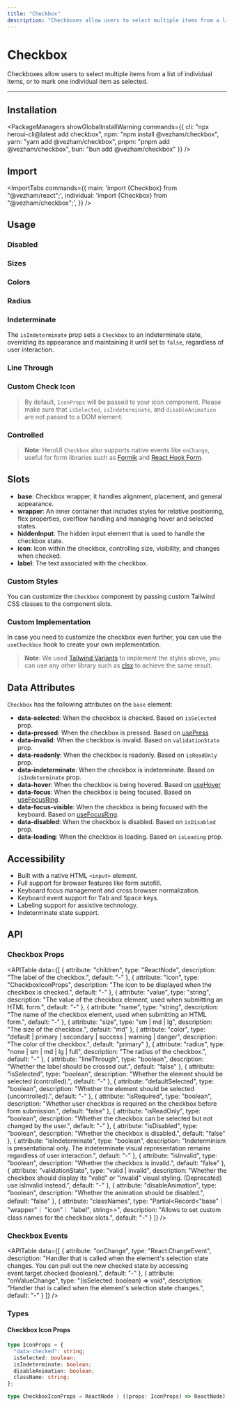 ```yaml
---
title: "Checkbox"
description: "Checkboxes allow users to select multiple items from a list of individual items, or to mark one individual item as selected."
---
```



# Checkbox

Checkboxes allow users to select multiple items from a list of individual items, or to mark one individual item as selected.

<ComponentLinks component="checkbox" reactAriaHook="useCheckbox" />

---

<CarbonAd/>

## Installation

<PackageManagers
  showGlobalInstallWarning
  commands={{
    cli: "npx heroui-cli@latest add checkbox",
    npm: "npm install @vezham/checkbox",
    yarn: "yarn add @vezham/checkbox",
    pnpm: "pnpm add @vezham/checkbox",
    bun: "bun add @vezham/checkbox"
  }}
/>


## Import

<ImportTabs
  commands={{
    main: 'import {Checkbox} from "@vezham/react";',
    individual: 'import {Checkbox} from "@vezham/checkbox";',
  }}
/>

## Usage

<CodeDemo title="Usage" files={checkboxContent.usage} />

### Disabled

<CodeDemo title="Disabled" files={checkboxContent.disabled} />

### Sizes

<CodeDemo title="Sizes" files={checkboxContent.sizes} />

### Colors

<CodeDemo title="Colors" files={checkboxContent.colors} />

### Radius

<CodeDemo title="Radius" files={checkboxContent.radius} />

### Indeterminate

The `isIndeterminate` prop sets a `Checkbox` to an indeterminate state, overriding its appearance and maintaining it until set to `false`, regardless of user interaction.

<CodeDemo title="Indeterminate" files={checkboxContent.indeterminate} />

### Line Through

<CodeDemo title="Line Through" files={checkboxContent.lineThrough} />

### Custom Check Icon

> By default, `IconProps` will be passed to your icon component.  Please make sure that `isSelected`, `isIndeterminate`, and `disableAnimation` are not passed to a DOM element.

<CodeDemo title="Custom Check Icon" files={checkboxContent.customCheckIcon} />

### Controlled

<CodeDemo title="Controlled Checkbox" files={checkboxContent.controlled} />

> **Note**: HeroUI `Checkbox` also supports native events like `onChange`, useful for form libraries
> such as [Formik](https://formik.org/) and [React Hook Form](https://react-hook-form.com/).

## Slots

- **base**: Checkbox wrapper, it handles alignment, placement, and general appearance.
- **wrapper**: An inner container that includes styles for relative positioning, flex properties, overflow handling and managing hover and selected states.
- **hiddenInput**: The hidden input element that is used to handle the checkbox state.
- **icon**: Icon within the checkbox, controlling size, visibility, and changes when checked.
- **label**: The text associated with the checkbox.

### Custom Styles

You can customize the `Checkbox` component by passing custom Tailwind CSS classes to the component slots.

<CodeDemo title="Custom Styles" files={checkboxContent.customStyles} />

### Custom Implementation

In case you need to customize the checkbox even further, you can use the `useCheckbox` hook to create your own implementation.

<CodeDemo title="Custom Implementation" files={checkboxContent.customImplementation} />

> **Note**: We used [Tailwind Variants](https://www.tailwind-variants.org/) to implement the styles above, you can use any other library such as [clsx](https://www.npmjs.com/package/clsx) to achieve the same result.

<Spacer y={4} />

## Data Attributes

`Checkbox` has the following attributes on the `base` element:

- **data-selected**:
  When the checkbox is checked. Based on `isSelected` prop.
- **data-pressed**:
  When the checkbox is pressed. Based on [usePress](https://react-spectrum.adobe.com/react-aria/usePress.html)
- **data-invalid**:
  When the checkbox is invalid. Based on `validationState` prop.
- **data-readonly**:
  When the checkbox is readonly. Based on `isReadOnly` prop.
- **data-indeterminate**:
  When the checkbox is indeterminate. Based on `isIndeterminate` prop.
- **data-hover**:
  When the checkbox is being hovered. Based on [useHover](https://react-spectrum.adobe.com/react-aria/useHover.html)
- **data-focus**:
  When the checkbox is being focused. Based on [useFocusRing](https://react-spectrum.adobe.com/react-aria/useFocusRing.html).
- **data-focus-visible**:
  When the checkbox is being focused with the keyboard. Based on [useFocusRing](https://react-spectrum.adobe.com/react-aria/useFocusRing.html).
- **data-disabled**:
  When the checkbox is disabled. Based on `isDisabled` prop.
- **data-loading**:
  When the checkbox is loading. Based on `isLoading` prop.

<Spacer y={4} />

## Accessibility

- Built with a native HTML `<input>` element.
- Full support for browser features like form autofill.
- Keyboard focus management and cross browser normalization.
- Keyboard event support for <Kbd>Tab</Kbd> and <Kbd>Space</Kbd> keys.
- Labeling support for assistive technology.
- Indeterminate state support.

<Spacer y={4} />

## API

### Checkbox Props

<APITable
  data={[
    {
      attribute: "children",
      type: "ReactNode",
      description: "The label of the checkbox.",
      default: "-"
    },
    {
      attribute: "icon",
      type: "CheckboxIconProps",
      description: "The icon to be displayed when the checkbox is checked.",
      default: "-"
    },
    {
      attribute: "value",
      type: "string",
      description: "The value of the checkbox element, used when submitting an HTML form.",
      default: "-"
    },
    {
      attribute: "name",
      type: "string",
      description: "The name of the checkbox element, used when submitting an HTML form.",
      default: "-"
    },
    {
      attribute: "size",
      type: "sm | md | lg",
      description: "The size of the checkbox.",
      default: "md"
    },
    {
      attribute: "color",
      type: "default | primary | secondary | success | warning | danger",
      description: "The color of the checkbox.",
      default: "primary"
    },
    {
      attribute: "radius",
      type: "none | sm | md | lg | full",
      description: "The radius of the checkbox.",
      default: "-"
    },
    {
      attribute: "lineThrough",
      type: "boolean",
      description: "Whether the label should be crossed out.",
      default: "false"
    },
    {
      attribute: "isSelected",
      type: "boolean",
      description: "Whether the element should be selected (controlled).",
      default: "-"
    },
    {
      attribute: "defaultSelected",
      type: "boolean",
      description: "Whether the element should be selected (uncontrolled).",
      default: "-"
    },
    {
      attribute: "isRequired",
      type: "boolean",
      description: "Whether user checkbox is required on the checkbox before form submission.",
      default: "false"
    },
    {
      attribute: "isReadOnly",
      type: "boolean",
      description: "Whether the checkbox can be selected but not changed by the user.",
      default: "-"
    },
    {
      attribute: "isDisabled",
      type: "boolean",
      description: "Whether the checkbox is disabled.",
      default: "false"
    },
    {
      attribute: "isIndeterminate",
      type: "boolean",
      description: "Indeterminism is presentational only. The indeterminate visual representation remains regardless of user interaction.",
      default: "-"
    },
    {
      attribute: "isInvalid",
      type: "boolean",
      description: "Whether the checkbox is invalid.",
      default: "false"
    },
    {
      attribute: "validationState",
      type: "valid | invalid",
      description: "Whether the checkbox should display its \"valid\" or \"invalid\" visual styling. (Deprecated) use isInvalid instead.",
      default: "-"
    },
    {
      attribute: "disableAnimation",
      type: "boolean",
      description: "Whether the animation should be disabled.",
      default: "false"
    },
    {
      attribute: "classNames",
      type: "Partial<Record<\"base\"｜ \"wrapper\"｜ \"icon\"｜ \"label\", string>>",
      description: "Allows to set custom class names for the checkbox slots.",
      default: "-"
    }
  ]}
/>

### Checkbox Events

<APITable
  data={[
    {
      attribute: "onChange",
      type: "React.ChangeEvent<HTMLInputElement>",
      description: "Handler that is called when the element's selection state changes. You can pull out the new checked state by accessing event.target.checked (boolean).",
      default: "-"
    },
    {
      attribute: "onValueChange",
      type: "(isSelected: boolean) => void",
      description: "Handler that is called when the element's selection state changes.",
      default: "-"
    }
  ]}
/>

### Types

#### Checkbox Icon Props

```ts
type IconProps = {
  "data-checked": string;
  isSelected: boolean;
  isIndeterminate: boolean;
  disableAnimation: boolean;
  className: string;
};

type CheckboxIconProps = ReactNode | ((props: IconProps) => ReactNode);
```
